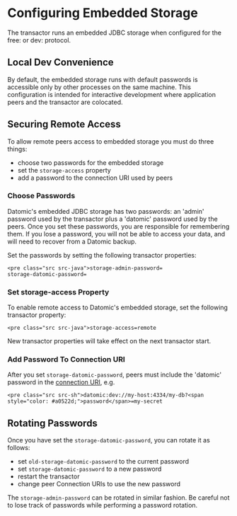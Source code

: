 Configuring Embedded Storage
============================

The transactor runs an embedded JDBC storage when configured for the free: or dev: protocol.

Local Dev Convenience
---------------------

By default, the embedded storage runs with default passwords is accessible only by other processes on the same machine. This configuration is intended for interactive development where application peers and the transactor are colocated.





Securing Remote Access
----------------------

To allow remote peers access to embedded storage you must do three things:

- choose two passwords for the embedded storage
- set the `storage-access` property
- add a password to the connection URI used by peers



### Choose Passwords

Datomic's embedded JDBC storage has two passwords: an 'admin' password used by the transactor plus a 'datomic' password used by the peers. Once you set these passwords, you are responsible for remembering them. If you lose a password, you will not be able to access your data, and will need to recover from a Datomic backup.

Set the passwords by setting the following transactor properties:

```
<pre class="src src-java">storage-admin-password=
storage-datomic-password=
```







### Set storage-access Property

To enable remote access to Datomic's embedded storage, set the following transactor property:

```
<pre class="src src-java">storage-access=remote
```



New transactor properties will take effect on the next transactor start.





### Add Password To Connection URI

After you set `storage-datomic-password`, peers must include the 'datomic' password in the [connection URI](https://docs.datomic.com/on-prem/clojure/index.html#datomic.api/connect), e.g.

```
<pre class="src src-sh">datomic:dev://my-host:4334/my-db?<span style="color: #a0522d;">password</span>=my-secret
```









Rotating Passwords
------------------

Once you have set the `storage-datomic-password`, you can rotate it as follows:

- set `old-storage-datomic-password` to the current password
- set `storage-datomic-password` to a new password
- restart the transactor
- change peer Connection URIs to use the new password

The `storage-admin-password` can be rotated in similar fashion. Be careful not to lose track of passwords while performing a password rotation.